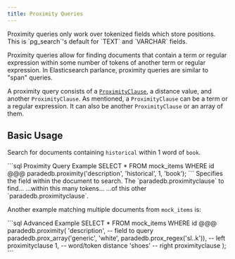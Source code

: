 ```yaml
---
title: Proximity Queries
---
```


<Note>
  Proximity queries only work over tokenized fields which store positions. This
  is `pg_search`'s default for `TEXT` and `VARCHAR` fields.
</Note>

Proximity queries allow for finding documents that contain a term or regular expression within some number of tokens of another term or regular expression. In Elasticsearch parlance, proximity queries are similar to "span" queries.

A proximity query consists of a [`ProximityClause`](proximity_clause), a distance value, and another `ProximityClause`. As mentioned, a `ProximityClause` can be a term or a regular expression. It can also be another `ProximityClause` or an array of them.

## Basic Usage

Search for documents containing `historical` within 1 word of `book`.

<CodeGroup>
```sql Proximity Query Example SELECT * FROM mock_items WHERE id @@@
paradedb.proximity('description', 'historical', 1, 'book');
```
</CodeGroup>

<ParamField body="field" required>
  Specifies the field within the document to search.
</ParamField>
<ParamField body="left" required>
  The `paradedb.proximityclause` to find...
</ParamField>
<ParamField body="distance" required>
  ...within this many tokens...
</ParamField>
<ParamField body="right" required>
  ...of this other `paradedb.proximityclause`.
</ParamField>

Another example matching multiple documents from `mock_items` is:

<CodeGroup>
```sql Advanced Example SELECT * FROM mock_items WHERE id @@@
paradedb.proximity( 'description', -- field to query
paradedb.prox_array('generic', 'white', paradedb.prox_regex('sl..k')), -- left
proximityclause 1, -- word/token distance 'shoes' -- right proximityclause );
```
</CodeGroup>
